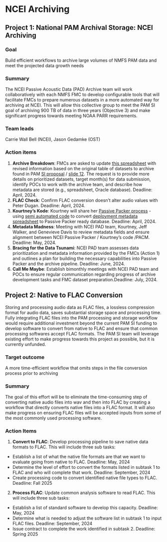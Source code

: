 # NCEI Archiving

## Project 1: National PAM Archival Storage: NCEI Archiving

### Goal
Build efficient workflows to archive large volumes of NMFS PAM data and meet the projected data growth needs

### Summary
The NCEI Passive Acoustic Data (PAD) Archive team will work collaboratively with each NMFS FMC to develop configurable tools that will facilitate FMCs to prepare numerous datasets in a more automated way for archiving at NCEI. This will allow this collective group to meet the PAM SI goal of archiving 900 TB of data in three years (Objective 3) and make significant progress towards meeting NOAA PARR requirements.

### Team leads
Carrie Wall Bell (NCEI), Jason Gedamke (OST)

### Action items
1. **Archive Breakdown**: FMCs are asked to update [this spreadsheet](https://docs.google.com/spreadsheets/d/1l-Dfh7DtM11FfrXrn1Ub9dqPl3uSQEd3yRSWiaK_eF0/edit?usp=sharing) with revised information based on the original table of datasets to archive found in PAM [SI proposal](https://docs.google.com/document/d/1BPkv6vRO97T9Vitud8Ng5ws7tudbtD-IF2NwzX4oRmU/edit?usp=sharing) / [slide 12](https://docs.google.com/presentation/d/1TewDhV21FjX2ANAzedxMR5s_q94eciiu-iTafjJRUVM/edit#slide=id.g2c4705a5e9b_0_35). The request is to provide more details on prioritized datasets, target month(s) for data submission, identify POCs to work with the archive team, and describe how metadata are stored (e.g., spreadsheet, Oracle database). Deadline: April, 2024.
2. **FLAC Check**: Confirm FLAC conversion doesn’t alter audio values with Peter Dugan. Deadline: April, 2024.
3. **Kourtney’s Kode**: Kourtney will share her [Passive Packer process](https://sael-swfsc.github.io/SAEL-lab-manual/content/Data-Archive.html#ncei-data-archive) - using [semi automated code](https://sael-swfsc.github.io/adrift-analysis-methods/content/DataArchive/NCEI.html#passive-packer-resources) to convert [deployment metadata spreadsheet](https://docs.google.com/spreadsheets/d/1iyNaKKLbqSHK-iWLADO-YQMNaq4XVsIqYbaeHD2Z_AU/edit?usp=sharing) to Passive Packer ready database. Deadline: April, 2024.
4. **Metadata Madness**: Meeting with NCEI PAD team, Kourtney, Jeff Walker, and Genevieve Davis to review metadata fields and ensure alignment between NCEI Passive Packer / Kourtney’s code /PACM. Deadline: May, 2024.
5. **Bracing for the Data Tsunami**: NCEI PAD team assesses data prioritization and metadata information provided by the FMCs (Action 1) and outlines a plan for building the necessary capabilities into Passive Packer and the archive pipeline. Deadline: June, 2024.
6. **Call Me Maybe**: Establish bimonthly meetings with NCEI PAD team and POCs to ensure regular communication regarding progress of archive development tasks and FMC dataset preparation.Deadline: July, 2024.

## Project 2: Native to FLAC Conversion

Storing and processing audio data as FLAC files, a lossless compression format for audio data, saves substantial storage space and processing time. Fully integrating FLAC files into the PAM processing and storage workflow would require additional investment beyond the current PAM SI funding to develop software to convert from native to FLAC and ensure that common processing softwares accept FLAC formats. The PAM SI team will leverage existing effort to make progress towards this project as possible, but it is
currently unfunded.

### Target outcome
A more time-efficient workflow that omits steps in the file conversion process prior to archiving

### Summary
The goal of this effort will be to eliminate the time-consuming step of converting native audio files into wav and then into FLAC by creating a workflow that directly converts native files into a FLAC format. It will also make progress on ensuring FLAC files will be accepted inputs from some of the most commonly used processing software.

### Action Items
1. **Convert to FLAC**: Develop processing pipeline to save native data formats to FLAC. This will include three sub tasks:
  * Establish a list of what the native file formats are that we want to evaluate going from native to FLAC. Deadline: May, 2024
  * Determine the level of effort to convert the formats listed in subtask 1 to FLAC and who will complete that work. Deadline: September, 2024
  * Create processing code to convert identified native file types to FLAC. Deadline: Fall 2025
  
2. **Process FLAC**: Update common analysis software to read FLAC. This will include three sub tasks:
  * Establish a list of standard software to develop this capacity. Deadline: May, 2024
  * Determine what is needed to adjust the software list in subtask 1 to input FLAC files. Deadline: September, 2024
  * Issue contract to complete the work identified in subtask 2. Deadline: Spring 2025
